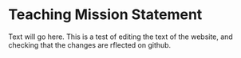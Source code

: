 # Teaching Mission Statement

Text will go here. This is a test of editing the text of the website, and checking that the changes are rflected on github.